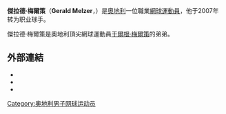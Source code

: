 {{blpunsourced|time=2017-01-14T09:27:19+00:00}}
{{Infobox 网球
|姓名=Gerald Melzer
|image= [[File:Gerald_Melzer_–_Wimbledon_Qualifying_2016_–_1.jpg|250px]]
|国籍={{AUT}}
|生日={{birth_date_and_age|1990|7|13|mf=y}}
|出生地={{AUT}}
|居住地={{AUT}}
|身高=188
|体重=77
|持拍手=左
|反拍=雙手
|转职业年=2007年
|球拍=
|球衣=
|球鞋=
|单打最高排名=68（2016年11月21日）
|双打最高排名=
|现单打排名=
|现双打排名=
|单打冠军头衔=0
|双打冠军头衔=0
|职业战绩=7勝19負
|奖金=474,223[[美元|美元]]
|澳网最好成绩=男單第一輪（2017）
|法网最好成绩=男單第一輪（2016）
|温网最好成绩=
|美网最好成绩=
|大满贯个数=
|奥运会最好成绩=
}}

'''傑拉德·梅爾策'''（'''Gerald Melzer'''，{{bd|1990年|7月13日}}）是[[奧地利|奧地利]]一位職業[[網球|網球]][[運動員|運動員]]，他于2007年转为职业球手。

傑拉德·梅爾策是奧地利頂尖網球運動員[[于爾根·梅爾策|于爾根·梅爾策]]的弟弟。
 
== 外部連結 ==
* {{ATP|MI43}}
* {{ITF Profile|id=100072455}}
* {{DavisCupplayerlink|800283282}}

{{DEFAULTSORT:Melzer, Gerald}}

[[Category:奥地利男子网球运动员|Category:奥地利男子网球运动员]]

{{Tennis-bio-stub}}